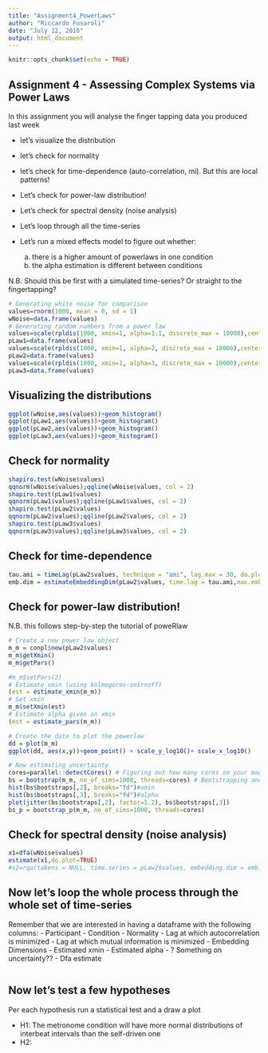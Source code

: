 ```yaml
---
title: "Assignment4_PowerLaws"
author: "Riccardo Fusaroli"
date: "July 12, 2016"
output: html_document
---
```


```r
knitr::opts_chunk$set(echo = TRUE)
```

## Assignment 4 - Assessing Complex Systems via Power Laws

In this assignment you will analyse the finger tapping data you produced last week

- let's visualize the distribution
- let's check for normality
- let's check for time-dependence (auto-correlation, mi). But this are local patterns!

- Let's check for power-law distribution!
- Let's check for spectral density (noise analysis)

- Let's loop through all the time-series
- Let's run a mixed effects model to figure out whether:
  a) there is a higher amount of powerlaws in one condition
  b) the alpha estimation is different between conditions

N.B. Should this be first with a simulated time-series? Or straight to the fingertapping?

```r
# Generating white noise for comparison
values=rnorm(1000, mean = 0, sd = 1)
wNoise=data.frame(values)
# Generating random numbers from a power law
values=scale(rpldis(1000, xmin=1, alpha=1.1, discrete_max = 10000),center=T,scale=T)
pLaw1=data.frame(values)
values=scale(rpldis(1000, xmin=1, alpha=2, discrete_max = 10000),center=T,scale=T)
pLaw2=data.frame(values)
values=scale(rpldis(1000, xmin=1, alpha=3, discrete_max = 10000),center=T,scale=T)
pLaw3=data.frame(values)

```

## Visualizing the distributions

```r
ggplot(wNoise,aes(values))+geom_histogram()
ggplot(pLaw1,aes(values))+geom_histogram()
ggplot(pLaw2,aes(values))+geom_histogram()
ggplot(pLaw3,aes(values))+geom_histogram()
```

## Check for normality

```r
shapiro.test(wNoise$values)
qqnorm(wNoise$values);qqline(wNoise$values, col = 2)
shapiro.test(pLaw1$values)
qqnorm(pLaw1$values);qqline(pLaw1$values, col = 2)
shapiro.test(pLaw2$values)
qqnorm(pLaw2$values);qqline(pLaw2$values, col = 2)
shapiro.test(pLaw3$values)
qqnorm(pLaw3$values);qqline(pLaw3$values, col = 2)
```


## Check for time-dependence

```r
tau.ami = timeLag(pLaw2$values, technique = "ami", lag.max = 30, do.plot = T)
emb.dim = estimateEmbeddingDim(pLaw2$values, time.lag = tau.ami,max.embedding.dim = 10)

```

## Check for power-law distribution!

N.B. this follows step-by-step the tutorial of poweRlaw

```r

# Create a new power law object
m_m = conpl$new(pLaw2$values)
m_m$getXmin()
m_m$getPars()

#m_m$setPars(2)
# Estimate xmin (using kolmogorov-smirnoff)
(est = estimate_xmin(m_m))
# Set xmin
m_m$setXmin(est)
# Estimate alpha given an xmin
(est = estimate_pars(m_m))

# Create the data to plot the powerlaw
dd = plot(m_m)
ggplot(dd, aes(x,y))+geom_point() + scale_y_log10()+ scale_x_log10()

# Now estimating uncertainty
cores=parallel::detectCores() # Figuring out how many cores on your machine
bs = bootstrap(m_m, no_of_sims=1000, threads=cores) # Bootstrapping and distributing the bootstrapping across cores
hist(bs$bootstraps[,2], breaks="fd")#xmin
hist(bs$bootstraps[,3], breaks="fd")#alpha
plot(jitter(bs$bootstraps[,2], factor=1.2), bs$bootstraps[,3])
bs_p = bootstrap_p(m_m, no_of_sims=1000, threads=cores)
```

## Check for spectral density (noise analysis)

```r
x1=dfa(wNoise$values)
estimate(x1,do.plot=TRUE)
#x2=rqa(takens = NULL, time.series = pLaw2$values, embedding.dim = emb.dim, time.lag = tau.ami,radius=1,do.plot = T)
```

## Now let's loop the whole process through the whole set of time-series

Remember that we are interested in having a dataframe with the following columns:
- Participant
- Condition
- Normality
- Lag at which autocorrelation is minimized
- Lag at which mutual information is minimized
- Embedding Dimensions
- Estimated xmin
- Estimated alpha
- ? Something on uncertainty??
- Dfa estimate

```r

```

## Now let's test a few hypotheses
Per each hypothesis run a statistical test and a draw a plot

- H1: The metronome condition will have more normal distributions of interbeat intervals than the self-driven one
- H2: 

```r

```


